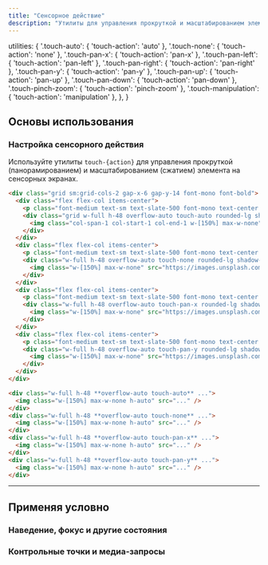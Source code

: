 ```yaml
---
title: "Сенсорное действие"
description: "Утилиты для управления прокруткой и масштабированием элемента на сенсорных экранах."
---
```



  utilities: {
    '.touch-auto': { 'touch-action': 'auto' },
    '.touch-none': { 'touch-action': 'none' },
    '.touch-pan-x': { 'touch-action': 'pan-x' },
    '.touch-pan-left': { 'touch-action': 'pan-left' },
    '.touch-pan-right': { 'touch-action': 'pan-right' },
    '.touch-pan-y': { 'touch-action': 'pan-y' },
    '.touch-pan-up': { 'touch-action': 'pan-up' },
    '.touch-pan-down': { 'touch-action': 'pan-down' },
    '.touch-pinch-zoom': { 'touch-action': 'pinch-zoom' },
    '.touch-manipulation': { 'touch-action': 'manipulation' },
  },
}

## Основы использования

### Настройка сенсорного действия

Используйте утилиты `touch-{action}` для управления прокруткой (панорамированием) и масштабированием (сжатием) элемента на сенсорных экранах.

```html {{ example: { hint: 'Попробуйте панорамировать эти изображения на сенсорном экране' } }}
<div class="grid sm:grid-cols-2 gap-x-6 gap-y-14 font-mono font-bold">
  <div class="flex flex-col items-center">
    <p class="font-medium text-sm text-slate-500 font-mono text-center mb-3 dark:text-slate-400">touch-auto</p>
    <div class="grid w-full h-48 overflow-auto touch-auto rounded-lg shadow-lg">
      <img class="col-span-1 col-start-1 col-end-1 w-[150%] max-w-none" src="https://images.unsplash.com/photo-1554629947-334ff61d85dc?ixid=MnwxMjA3fDB8MHxwaG90by1wYWdlfHx8fGVufDB8fHx8&ixlib=rb-1.2.1&auto=format&fit=crop&w=600&h=400&q=80" />
    </div>
  </div>
  <div class="flex flex-col items-center">
    <p class="font-medium text-sm text-slate-500 font-mono text-center mb-3 dark:text-slate-400">touch-none</p>
    <div class="w-full h-48 overflow-auto touch-none rounded-lg shadow-lg">
      <img class="w-[150%] max-w-none" src="https://images.unsplash.com/photo-1554629947-334ff61d85dc?ixid=MnwxMjA3fDB8MHxwaG90by1wYWdlfHx8fGVufDB8fHx8&ixlib=rb-1.2.1&auto=format&fit=crop&w=600&h=400&q=80" />
    </div>
  </div>
  <div class="flex flex-col items-center">
    <p class="font-medium text-sm text-slate-500 font-mono text-center mb-3 dark:text-slate-400">touch-pan-x</p>
    <div class="w-full h-48 overflow-auto touch-pan-x rounded-lg shadow-lg">
      <img class="w-[150%] max-w-none" src="https://images.unsplash.com/photo-1554629947-334ff61d85dc?ixid=MnwxMjA3fDB8MHxwaG90by1wYWdlfHx8fGVufDB8fHx8&ixlib=rb-1.2.1&auto=format&fit=crop&w=600&h=400&q=80" />
    </div>
  </div>
  <div class="flex flex-col items-center">
    <p class="font-medium text-sm text-slate-500 font-mono text-center mb-3 dark:text-slate-400">touch-pan-y</p>
    <div class="w-full h-48 overflow-auto touch-pan-y rounded-lg shadow-lg">
      <img class="w-[150%] max-w-none" src="https://images.unsplash.com/photo-1554629947-334ff61d85dc?ixid=MnwxMjA3fDB8MHxwaG90by1wYWdlfHx8fGVufDB8fHx8&ixlib=rb-1.2.1&auto=format&fit=crop&w=600&h=400&q=80" />
    </div>
  </div>
</div>
```

```html
<div class="w-full h-48 **overflow-auto touch-auto** ...">
  <img class="w-[150%] max-w-none h-auto" src="..." />
</div>
<div class="w-full h-48 **overflow-auto touch-none** ...">
  <img class="w-[150%] max-w-none h-auto" src="..." />
</div>
<div class="w-full h-48 **overflow-auto touch-pan-x** ...">
  <img class="w-[150%] max-w-none h-auto" src="..." />
</div>
<div class="w-full h-48 **overflow-auto touch-pan-y** ...">
  <img class="w-[150%] max-w-none h-auto" src="..." />
</div>
```

---

## <Heading ignore>Применяя условно</Heading>

### <Heading ignore>Наведение, фокус и другие состояния</Heading>

<HoverFocusAndOtherStates featuredClass="touch-pan-x" variant="focus" />

### <Heading ignore>Контрольные точки и медиа-запросы</Heading>

<BreakpointsAndMediaQueries featuredClass="touch-pan-x" />
